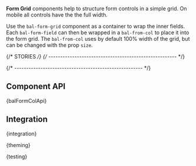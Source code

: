 

<Meta of={FormGridStories} />

<StoryHeading of={FormGridStories.Basic} hidden></StoryHeading>

<Banner of={FormGridStories} />

<Lead>**Form Grid** components help to structure form controls in a simple grid. On mobile all controls have the the full width.</Lead>

Use the `bal-form-grid` component as a container to wrap the inner fields. Each `bal-form-field` can then be wrapped in a `bal-from-col` to place
it into the form grid. The `bal-from-col` uses by default 100% width of the grid, but can be changed with the prop `size`.

<Canvas of={FormGridStories.Basic} sourceState="shown" />

<PlaygroundBar of={FormGridStories.Basic}></PlaygroundBar>

{/* STORIES */}
{/* ------------------------------------------------------ */}

<StoryHeading of={FormGridStories.FormStructure}></StoryHeading>

<Canvas of={FormGridStories.FormStructure} />

{/* ------------------------------------------------------ */}

## Component API


<Markdown>{balFormColApi}</Markdown>

## Integration


<Markdown>{integration}</Markdown>


<Markdown>{theming}</Markdown>


<Markdown>{testing}</Markdown>

<Footer />